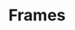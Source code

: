 ---
title: "Frames"
description: "Frames are enhanced groups that provide nested objects with additional functionality, empowering creators to work more efficiently and expand their capabilities."
---